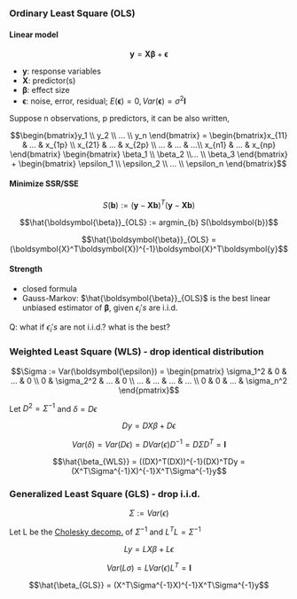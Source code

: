 ### Ordinary Least Square (OLS)

#### Linear model

$$\textbf{y} = \textbf{X} \boldsymbol{\beta} + \boldsymbol{\epsilon}$$

- $\textbf{y}$: response variables
- $\textbf{X}$: predictor(s)
- $\mathbf{\beta}$: effect size
- $\mathbf{\epsilon}$: noise, error, residual; $E(\boldsymbol{\epsilon})=0, Var(\boldsymbol{\epsilon})=\sigma^2\textbf{I}$

Suppose n observations, p predictors, it can be also written,

$$\begin{bmatrix}y_1 \\ y_2 \\ ... \\ y_n \end{bmatrix} = \begin{bmatrix}x_{11} & ... & x_{1p} \\ x_{21} & ... & x_{2p} \\ ... & ... & ...\\ x_{n1} & ...  & x_{np} \end{bmatrix} \begin{bmatrix} \beta_1 \\ \beta_2 \\... \\ \beta_3 \end{bmatrix} + \begin{bmatrix} \epsilon_1 \\ \epsilon_2 \\ ... \\ \epsilon_n \end{bmatrix}$$

#### Minimize SSR/SSE

$$S(\boldsymbol{b}) := (\boldsymbol{y} - \boldsymbol{Xb})^T(\boldsymbol{y}-\boldsymbol{Xb})$$

$$\hat{\boldsymbol{\beta}}_{OLS} := argmin_{b} S(\boldsymbol{b})$$

$$\hat{\boldsymbol{\beta}}_{OLS} = (\boldsymbol{X}^T\boldsymbol{X})^{-1}\boldsymbol{X}^T\boldsymbol{y}$$

#### Strength

- closed formula
- Gauss-Markov: $\hat{\boldsymbol{\beta}}_{OLS}$ is the best linear unbiased estimator of $\boldsymbol{\beta}$, given $\epsilon_i's$ are i.i.d.

Q: what if $\epsilon_i's$ are not i.i.d.? what is the best?

### Weighted Least Square (WLS) - drop identical distribution

$$\Sigma := Var(\boldsymbol{\epsilon}) =  \begin{pmatrix} \sigma_1^2 & 0 & ... & 0 \\ 0 & \sigma_2^2 & ... & 0 \\ ... & ... & ... & ... \\ 0 & 0 &  ... & \sigma_n^2 \end{pmatrix}$$

Let $D^2 = \Sigma^{-1}$ and $\delta = D\epsilon$

$$Dy = DX\beta + D\epsilon$$

$$Var(\delta) = Var(D\epsilon) = DVar(\epsilon)D^{-1} = D\Sigma D^T = \textbf{I}$$

$$\hat{\beta_{WLS}} = ((DX)^T(DX))^{-1}(DX)^TDy = (X^T\Sigma^{-1}X)^{-1}X^T\Sigma^{-1}y$$

### Generalized Least Square (GLS) - drop i.i.d.

$$\Sigma:= Var(\epsilon)$$

Let L be the [Cholesky decomp.](https://en.wikipedia.org/wiki/Cholesky_decomposition) of $\Sigma^{-1}$ and $L^TL = \Sigma^{-1}$

$$Ly = LX\beta + L\epsilon$$

$$Var(L\sigma) = LVar(\epsilon)L^T = \textbf{I}$$

$$\hat{\beta_{GLS}} = (X^T\Sigma^{-1}X)^{-1}X^T\Sigma^{-1}y$$
